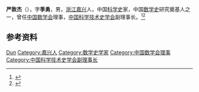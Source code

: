 '''严敦杰'''（{{bd|1917年|11月1日|1988年|12月23日|}}），字'''季勇'''，男，[[浙江|浙江]][[嘉兴|嘉兴]]人，中国[[科学史|科学史]]家，中国[[数学史|数学史]]研究奠基人之一，曾任[[中国数学会|中国数学会]]理事，[[中国科学技术史学会|中国科学技术史学会]]副理事长。<ref>{{Cite book|title=中华当代文化名人大辞典|author=张品兴, 殷登祥, 陈有进等主编|publisher=中国广播电视出版社|year=1992|isbn=9787504315137|location=北京|pages=}}</ref><ref>{{Cite book|title=中国科学技术专家传略 • 理学编 数学卷 一|author=中国科学技术协会编; 王元主编; 袁向东副主编|publisher=河北教育出版社|year=1996|isbn=|location=石家庄|pages=}}</ref>

== 参考资料 ==
{{reflist}}

{{中国人物小作品}}
{{Navboxes
| title  = 严敦杰在[[中国数学会|中国数学会]]的职务
| list1  =
{{中国数学会第三届理事会}}
{{中国数学会第四届理事会}}
}}
{{Navboxes
| title  = 严敦杰在[[中国科学技术史学会|中国科学技术史学会]]的职务
| list1  =
{{中国科学技术史学会第一届理事会}}
}}

{{Authority control}}
{{DEFAULTSORT:Yan严}}
[[Category:严姓|Dun]]
[[Category:嘉兴人|Category:嘉兴人]]
[[Category:数学史学家|Category:数学史学家]]
[[Category:中国数学会理事|Category:中国数学会理事]]
[[Category:中国科学技术史学会副理事长|Category:中国科学技术史学会副理事长]]